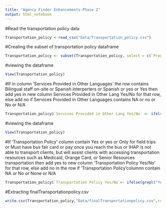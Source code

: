 ```yaml
---
title: "Agency Finder Enhancements-Phase 2"
output: html_notebook
---
```

#Read the transportation policy data

```r

Transportation_policy <-read_csv("Data/Transportation_policy.csv")

```

#Creating the subset of transportation policy dataframe

```r
Transportation_policy <- subset(Transportation_policy, select = c(`Program: Program Name`, `Program: ID`,`Evidence Based`,`Services Provided in Other Languages`,`Services Provided in Other Lang Yes/No`,`Transportation Policy`)) 

```

#viewing the dataframe

```r
View(Transportation_policy) 


```

#If in column 'Services Provided in Other Languages' the row contains Bilingual staff on-site or Spanish interperters or Spanish or yes or Yes  then add yes in new column Services Provided in Other Lang Yes/No for that row, else add no if Services Provided in Other Languages contains NA or no or No or N/A

```r
Transportation_policy$`Services Provided in Other Lang Yes/No` <- ifelse(grepl("Bilingual staff on-site|Spanish interperters|Spanish|yes|Yes", Transportation_policy$`Services Provided in Other Languages`), "yes",ifelse(grepl("NA|no|No|N/A", Transportation_policy$`Services Provided in Other Languages`), "no", "")  )
```

#viewing the dataframe

```r
View(Transportation_policy)

```

#If 'Transportation Policy' column contain Yes or yes or Only for field trips or Must have bus fair card or pay once you reach the bus or IHAP is not able to transport clients, but will assist clients with accessing transportation resources such as Medicaid, Orange Card, or Senior Resources transportation then add yes to new column 'Transportation Policy Yes/No' for that row, else add no in the row if 'Transportation Policy'columnn contain NA or No or None or N/A

```r
Transportation_policy$`Transportation Policy Yes/No`<- ifelse(grepl("Yes|yes|Only for field trips|Must have bus fair card or pay once you reach the bus|IHAP is not able to transport clients, but will assist clients with accessing transportation resources such as Medicaid, Orange Card, or Senior Resources transportation.", Transportation_policy$`Transportation Policy`), "yes",ifelse(grepl("NA|No|None|N/A", Transportation_policy$`Transportation Policy`), "no", "")  )
```



#Extracting finalTransportationpolicy.csv

```r

write.csv(Transportation_policy,"Data/finalTransportationpolicy.csv",row.names = FALSE)

```

